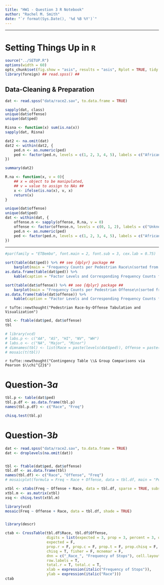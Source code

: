 ```yaml
---
title: "HW1 - Question 3 R Notebook"
author: "Rachel M. Smith"
date: "`r format(Sys.Date(), '%d %B %Y')`"
---
```


-----

# Setting Things Up in `R`

```r
source("../SETUP.R")
options(width = 60)
opts_chunk$set(fig.show = "asis", results = "asis", Rplot = TRUE, tidy = TRUE, fig.path = "graphics/reuters/Rplot_", fig.width = 7, out.width = '0.9\\linewidth', Rplot = TRUE)
library(foreign) ## read.spss() ##

```


## Data-Cleaning \& Preparation

```r
dat <- read.spss("data/race2.sav", to.data.frame = TRUE)

sapply(dat, class)
unique(dat$offense)
unique(dat$ped)

Risna <- function(x) sum(is.na(x))
sapply(dat, Risna)

dat2 <- na.omit(dat)
dat2 <- within(dat2, {
    ped.n <- as.numeric(ped)
    ped <- factor(ped.n, levels = c(1, 2, 3, 4, 5), labels = c("African American", "Asian", "Hispanic", "Native American", "White"))
})

summary(dat2)

R.na <- function(x, v = 0){
    ## x = object to be manipulated,
    ## v = value to assign to NAs ##
    x <- ifelse(is.na(x), v, x)
    return(x)
}

unique(dat$offense)
unique(dat$ped)
dat <- within(dat, {
    offense.n <- sapply(offense, R.na, v = 0)
    offense <- factor(offense.n, levels = c(0, 1, 2), labels = c("Unknown", "Major", "Minor"))
    ped.n <- as.numeric(ped)
    ped <- factor(ped.n, levels = c(1, 2, 3, 4, 5), labels = c("African American", "Asian", "Hispanic", "Native American", "White"))
})

```


-----

```r
#par(family = "ETBembo", font.main = 2, font.sub = 3, cex.lab = 0.75)

sort(table(dat$ped)) %>% ## see {dplyr} package ##
    barplot(main = "Frequency Counts per Pedestrian Race\n(sorted from least-to-most)", col = grad(1:nlevels(dat$ped), p = mag), family = "ETBembo", font.main = 3, cex.lab = 0.75)
as.data.frame(table(dat$ped)) %>%
    kable(caption = "Factor Levels and Corresponding Frequency Counts for Pedestrians")

sort(table(dat$offense)) %>% ## see {dplyr} package ##
    barplot(main = "Frequency Counts per Pedestrian Offense\n(sorted from least-to-most)", col = grad(1:nlevels(dat$offense), p = grblues2), family = "ETBembo", font.main = 3, font.sub = 3, cex.lab = 0.75)
as.data.frame(table(dat$offense)) %>%
    kable(caption = "Factor Levels and Corresponding Frequency Counts for Offenses")

```

`r tufte::newthought("Pedestrian Race-by-Offense Tabulation and Visualization")`

```r
tbl <- ftable(dat$ped, dat$offense)
tbl

# library(vcd)
# labs.p <- c("AA", "AS", "HI", "NV", "WH")
# labs.o <- c("NA", "Major", "Minor")
# dimnames(tbl) <- list(Race = paste(levels(dat$ped)), Offense = paste(labs.o))
# mosaic(t(tbl))
```

`r tufte::newthought("Contingency Table \\& Group Comparisons via Pearson $\\chi^{2}$")`


\newpage
# Question-$3a$

```r
tbl.p <- table(dat$ped)
tbl.p.df <- as.data.frame(tbl.p)
names(tbl.p.df) <- c("Race", "Freq")

chisq.test(tbl.p)
```

# Question-$3b$

```r
dat <- read.spss("data/race2.sav", to.data.frame = TRUE)
dat <- droplevels(na.omit(dat))


tbl <- ftable(dat$ped, dat$offense)
tbl.df <- as.data.frame(tbl)
names(tbl.df) <- c("Race", "Offense", "Freq")
# mosaicplot(formula = Freq ~ Race + Offense, data = tbl.df, main = "Pedestrian Race x Offense", type = "deviance", family = "ETBembo", las = 2, cex.axis = 0.5)

xtbl <- xtabs(Freq ~ Offense + Race, data = tbl.df, sparse = TRUE, subset = NULL, na.action = NULL)
xtbl.m <- as.matrix(xtbl)
xsq <- chisq.test(xtbl.m)

library(vcd)
mosaic(Freq ~ Offense + Race, data = tbl.df, shade = TRUE)


library(descr)

ctab <- CrossTable(tbl.df$Race, tbl.df$Offense,
                   digits = list(expected = 3, prop = 3, percent = 3, others = 3),
                   expected = F,
                   prop.r = F, prop.c = F, prop.t = F, prop.chisq = F, 
                   chisq = T, fisher = F, mcnemar = F,
                   dnn = c("_Race_", "Frequency of Stops"), cell.layout = F,
                   row.labels = T,
                   total.r = T, total.c = T,
                   xlab = expression(italic("Frequency of Stops")),
                   ylab = expression(italic("Race")))
ctab

```
